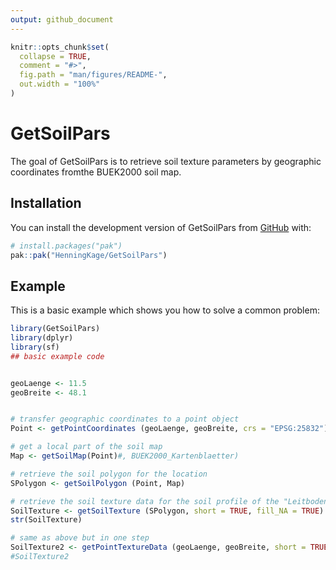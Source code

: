 ```yaml
---
output: github_document
---
```


<!-- README.md is generated from README.Rmd. Please edit that file -->

```r
knitr::opts_chunk$set(
  collapse = TRUE,
  comment = "#>",
  fig.path = "man/figures/README-",
  out.width = "100%"
)
```

# GetSoilPars

<!-- badges: start -->
<!-- badges: end -->

The goal of GetSoilPars is to retrieve soil texture parameters by geographic coordinates fromthe BUEK2000 soil map.

## Installation

You can install the development version of GetSoilPars from [GitHub](https://github.com/) with:

``` r
# install.packages("pak")
pak::pak("HenningKage/GetSoilPars")
```

## Example

This is a basic example which shows you how to solve a common problem:

```r
library(GetSoilPars)
library(dplyr)
library(sf)
## basic example code


geoLaenge <- 11.5
geoBreite <- 48.1


# transfer geographic coordinates to a point object
Point <- getPointCoordinates (geoLaenge, geoBreite, crs = "EPSG:25832")

# get a local part of the soil map
Map <- getSoilMap(Point)#, BUEK2000_Kartenblaetter)

# retrieve the soil polygon for the location
SPolygon <- getSoilPolygon (Point, Map)

# retrieve the soil texture data for the soil profile of the "Leitboden"
SoilTexture <- getSoilTexture (SPolygon, short = TRUE, fill_NA = TRUE)
str(SoilTexture)

```


```r
# same as above but in one step
SoilTexture2 <- getPointTextureData (geoLaenge, geoBreite, short = TRUE, fill_NA = TRUE)
#SoilTexture2



```


